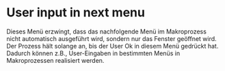 # User input in next menu

Dieses Menü erzwingt, dass das nachfolgende Menü im Makroprozess nicht automatisch ausgeführt wird, sondern nur das Fenster geöffnet wird. Der Prozess hält solange an, bis der User Ok in diesem Menü gedrückt hat. Dadurch können z.B., User-Eingaben in bestimmten Menüs in Makroprozessen realisiert werden.